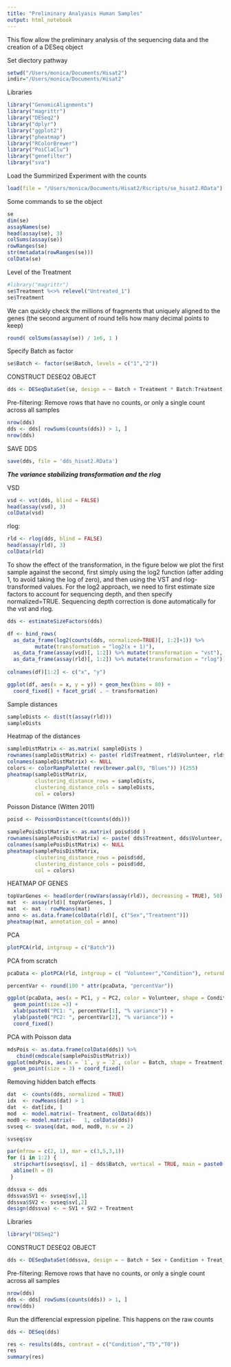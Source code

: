 ```yaml
---
title: "Preliminary Analyasis Human Samples"
output: html_notebook
---
```


This flow allow the preliminary analysis of the sequencing data and the creation of a DESeq object

Set diectory pathway
```r
setwd("/Users/monica/Documents/Hisat2")
indir="/Users/monica/Documents/Hisat2"
```

Libraries
```r
library("GenomicAlignments")
library("magrittr")
library("DESeq2")
library("dplyr")
library("ggplot2")
library("pheatmap")
library("RColorBrewer")
library("PoiClaClu")
library("genefilter")
library("sva")
```


Load the Summirized Experiment with the counts
```r
load(file = "/Users/monica/Documents/Hisat2/Rscripts/se_hisat2.RData")
```


Some commands to se the object
```r
se
dim(se)
assayNames(se)
head(assay(se), 3)
colSums(assay(se))
rowRanges(se)
str(metadata(rowRanges(se)))
colData(se)
```

Level of the Treatment
```r
#library("magrittr")
se$Treatment %<>% relevel("Untreated_1")
se$Treatment
```

We can quickly check the millions of fragments that uniquely aligned to the genes (the second argument of round tells how many decimal points to keep)

```r
round( colSums(assay(se)) / 1e6, 1 )
```

Specify Batch as factor
```r
se$Batch <- factor(se$Batch, levels = c("1","2"))
```

CONSTRUCT DESEQ2 OBJECT
```r
dds <- DESeqDataSet(se, design = ~ Batch + Treatment * Batch:Treatment)
```

Pre-filtering: Remove rows that have no counts, or only a single count across all samples
```r
nrow(dds)
dds <- dds[ rowSums(counts(dds)) > 1, ]
nrow(dds)
```

SAVE DDS
```r
save(dds, file = 'dds_hisat2.RData')
```



***The variance stabilizing transformation and the rlog***

VSD
```r
vsd <- vst(dds, blind = FALSE)
head(assay(vsd), 3)
colData(vsd)
```

rlog:
```r
rld <- rlog(dds, blind = FALSE)
head(assay(rld), 3)
colData(rld)
```

To show the effect of the transformation, in the figure below we plot the first sample against the second, first simply using the log2 function (after adding 1, to avoid taking the log of zero), and then using the VST and rlog-transformed values. For the log2 approach, we need to first estimate size factors to account for sequencing depth, and then specify normalized=TRUE. Sequencing depth correction is done automatically for the vst and rlog.

```r
dds <- estimateSizeFactors(dds)

df <- bind_rows(
  as_data_frame(log2(counts(dds, normalized=TRUE)[, 1:2]+1)) %>%
         mutate(transformation = "log2(x + 1)"),
  as_data_frame(assay(vsd)[, 1:2]) %>% mutate(transformation = "vst"),
  as_data_frame(assay(rld)[, 1:2]) %>% mutate(transformation = "rlog"))
  
colnames(df)[1:2] <- c("x", "y")  

ggplot(df, aes(x = x, y = y)) + geom_hex(bins = 80) +
  coord_fixed() + facet_grid( . ~ transformation) 
```

Sample distances

```r
sampleDists <- dist(t(assay(rld)))
sampleDists
```

Heatmap of the distances

```r
sampleDistMatrix <- as.matrix( sampleDists )
rownames(sampleDistMatrix) <- paste( rld$Treatment, rld$Volunteer, rld$Batch, rld$SampleName, sep = " - " )
colnames(sampleDistMatrix) <- NULL
colors <- colorRampPalette( rev(brewer.pal(9, "Blues")) )(255)
pheatmap(sampleDistMatrix,
         clustering_distance_rows = sampleDists,
         clustering_distance_cols = sampleDists,
         col = colors)
```

Poisson Distance (Witten 2011)
```r
poisd <- PoissonDistance(t(counts(dds)))

samplePoisDistMatrix <- as.matrix( poisd$dd )
rownames(samplePoisDistMatrix) <- paste( dds$Treatment, dds$Volunteer, dds$Batch, dds$Txt, sep=" - " )
colnames(samplePoisDistMatrix) <- NULL
pheatmap(samplePoisDistMatrix,
         clustering_distance_rows = poisd$dd,
         clustering_distance_cols = poisd$dd,
         col = colors)
```

HEATMAP OF GENES

```r
topVarGenes <- head(order(rowVars(assay(rld)), decreasing = TRUE), 50)
mat  <- assay(rld)[ topVarGenes, ]
mat  <- mat - rowMeans(mat)
anno <- as.data.frame(colData(rld)[, c("Sex","Treatment")])
pheatmap(mat, annotation_col = anno)
```





PCA

```r
plotPCA(rld, intgroup = c("Batch"))
```

PCA from scratch

```r
pcaData <- plotPCA(rld, intgroup = c( "Volunteer","Condition"), returnData = TRUE)

percentVar <- round(100 * attr(pcaData, "percentVar"))

ggplot(pcaData, aes(x = PC1, y = PC2, color = Volunteer, shape = Condition)) +
  geom_point(size =3) +
  xlab(paste0("PC1: ", percentVar[1], "% variance")) +
  ylab(paste0("PC2: ", percentVar[2], "% variance")) +
  coord_fixed()
```

PCA with Poisson data

```r
mdsPois <- as.data.frame(colData(dds)) %>%
   cbind(cmdscale(samplePoisDistMatrix))
ggplot(mdsPois, aes(x = `1`, y = `2`, color = Batch, shape = Treatment)) +
  geom_point(size = 3) + coord_fixed()
```


Removing hidden batch effects
```r
dat  <- counts(dds, normalized = TRUE)
idx  <- rowMeans(dat) > 1
dat  <- dat[idx, ]
mod  <- model.matrix(~ Treatment, colData(dds))
mod0 <- model.matrix(~   1, colData(dds))
svseq <- svaseq(dat, mod, mod0, n.sv = 2)

svseq$sv
```

```r
par(mfrow = c(2, 1), mar = c(3,5,3,1))
for (i in 1:2) {
  stripchart(svseq$sv[, i] ~ dds$Batch, vertical = TRUE, main = paste0("SV", i))
  abline(h = 0)
 }
```

```r
ddssva <- dds
ddssva$SV1 <- svseq$sv[,1]
ddssva$SV2 <- svseq$sv[,2]
design(ddssva) <- ~ SV1 + SV2 + Treatment
```


Libraries
```r
library("DESeq2")
```


CONSTRUCT DESEQ2 OBJECT
```r
dds <- DESeqDataSet(ddssva, design = ~ Batch + Sex + Condition + Treat_red + Condition:Treat_red)
```

Pre-filtering: Remove rows that have no counts, or only a single count across all samples
```r
nrow(dds)
dds <- dds[ rowSums(counts(dds)) > 1, ]
nrow(dds)
```

Run the differencial expression pipeline. This happens on the raw counts
```r
dds <- DESeq(dds)
```


```r
res <- results(dds, contrast = c("Condition","T5","T0"))
res
summary(res)
```